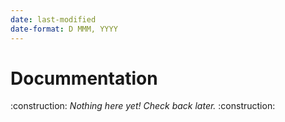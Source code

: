 ```yaml
---
date: last-modified
date-format: D MMM, YYYY
---
```


# Docummentation

:construction: *Nothing here yet! Check back later.* :construction: